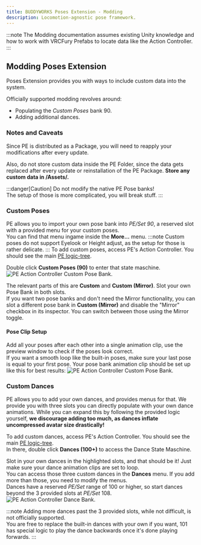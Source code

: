 ```yaml
---
title: BUDDYWORKS Poses Extension - Modding
description: Locomotion-agnostic pose framework.
---
```


:::note
The Modding documentation assumes existing Unity knowledge and how to work with VRCFury Prefabs to locate data like the Action Controller.
:::

## Modding Poses Extension
Poses Extension provides you with ways to include custom data into the system. 

Officially supported modding revolves around:
- Populating the *Custom Poses* bank 90.
- Adding additional dances.

### Notes and Caveats
Since PE is distributed as a Package, you will need to reapply your modifications after every update.  

Also, do not store custom data inside the PE Folder, since the data gets replaced after every update or reinstallation of the PE Package. **Store any custom data in /Assets/.**  

:::danger[Caution]
Do not modify the native PE Pose banks!  
The setup of those is more complicated, you will break stuff.
:::

### Custom Poses
PE allows you to import your own pose bank into *PE/Set 90*, a reserved slot with a provided menu for your custom poses.  
You can find that menu ingame inside the **More...** menu.
:::note
Custom poses do not support Eyelook or Height adjust, as the setup for those is rather delicate.
:::
To add custom poses, access PE's Action Controller. You should see the main [PE logic-tree](/posesextension/action).   

Double click **Custom Poses (90)** to enter that state maschine.
![PE Action Controller Custom Pose Bank.](./img/006.png)  

The relevant parts of this are **Custom** and **Custom (Mirror)**. Slot your own Pose Bank in both slots.  
If you want two pose banks and don't need the Mirror functionality, you can slot a different pose bank in **Custom (Mirror)** and disable the "Mirror" checkbox in its inspector. You can switch between those using the Mirror toggle.

#### Pose Clip Setup
Add all your poses after each other into a single animation clip, use the preview window to check if the poses look correct.  
If you want a smooth loop like the built-in poses, make sure your last pose is equal to your first pose.
Your pose bank animation clip should be set up like this for best results:
![PE Action Controller Custom Pose Bank.](./img/007.png)  

### Custom Dances
PE allows you to add your own dances, and provides menus for that. We provide you with three slots you can directly populate with your own dance animations. While you can expand this by following the provided logic yourself, **we discourage adding too much, as dances inflate uncompressed avatar size drastically!**  

To add custom dances, access PE's Action Controller. You should see the main [PE logic-tree](/posesextension/action).  
In there, double click **Dances (100+)** to access the Dance State Maschine.

Slot in your own dances in the highlighted slots, and that should be it! Just make sure your dance animation clips are set to loop.  
You can access those three custom dances in the **Dances** menu. If you add more than those, you need to modify the menus.  
Dances have a reserved *PE/Set* range of 100 or higher, so start dances beyond the 3 provided slots at *PE/Set* 108.
![PE Action Controller Dance Bank.](./img/008.png)  

:::note
Adding more dances past the 3 provided slots, while not difficult, is not officially supported.  
You are free to replace the built-in dances with your own if you want, 101 has special logic to play the dance backwards once it's done playing forwards.
:::